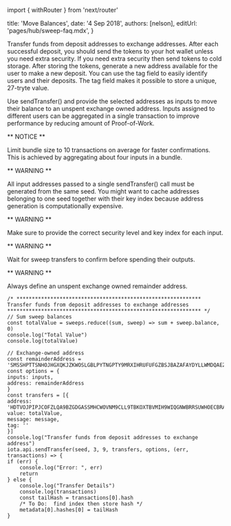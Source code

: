 ﻿import { withRouter } from 'next/router'


title: 'Move Balances',
date: '4 Sep 2018',
authors: [nelson],
editUrl: 'pages/hub/sweep-faq.mdx',
}


Transfer funds from deposit addresses to exchange addresses.  After each successful deposit, you should send the tokens to your hot wallet unless you need extra security.  If you need extra security then send tokens to cold storage.   After storing the tokens, generate a new address available for the user to make a new deposit.  You can use the tag field to easily identify users and their deposits. The tag field makes it possible to store a unique, 27-tryte value.
 
Use sendTransfer() and provide the selected addresses as inputs to move their balance to an unspent exchange owned address.  Inputs assigned to different users can be aggregated in a single transaction to improve performance by reducing amount of Proof-of-Work.
 
** NOTICE **

Limit bundle size to 10 transactions on average for faster confirmations. This is achieved by aggregating about four inputs in a bundle.

** WARNING **

All input addresses passed to a single sendTransfer() call must be generated from the same seed. You might want to cache addresses belonging to one seed together with their key index because address generation is computationally expensive.

** WARNING **

Make sure to provide the correct security level and key index for each input.

** WARNING **

Wait for sweep transfers to confirm before spending their outputs.

** WARNING **

Always define an unspent exchange owned remainder address.
 
 
	/* ************************************************************
	Transfer funds from deposit addresses to exchange addresses 
	*************************************************************** */
	// Sum sweep balances
	const totalValue = sweeps.reduce((sum, sweep) => sum + sweep.balance, 0)
	console.log("Total Value")
	console.log(totalValue)
 
	// Exchange-owned address
	const remainderAddress = 'SMSSHPTTSNHOJHGXQKJZKWOSLGBLPYTNGPTY9MRXIHRUFUFGZBSJBAZAFAYDYLLWMDQAEZMXUPEBETMYD'
	const options = {
	inputs: inputs,
	address: remainderAddress
	}
	const transfers = [{
	address: 'HDTVOJPIPJCOFZLQA9BZGDGASSMHCWOVNM9CLL9TBKOXTBVMIH9WIQGNWBRRSUWHOECBRANF9IKBCIBYW',
	value: totalValue,
	message: message,
	tag: ''
	}]
	console.log("Transfer funds from deposit addresses to exchange address")
	iota.api.sendTransfer(seed, 3, 9, transfers, options, (err, transactions) => {
	if (err) {
		console.log("Error: ", err)
		return
	} else {
		console.log("Transfer Details")
		console.log(transactions)
		const tailHash = transactions[0].hash
		/* To Do:  find index then store hash */
		metadata[0].hashes[0] = tailHash
	}
